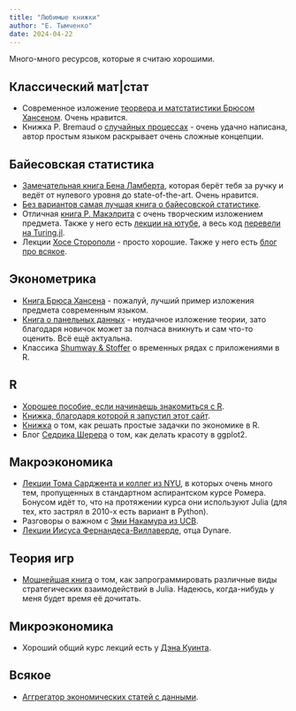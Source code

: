 ```yaml
---
title: "Любимые книжки"
author: "Е. Тымченко"
date: 2024-04-22
---
```


Много-много ресурсов, которые я считаю хорошими.

## Классический мат|стат

* Современное изложение [теорвера и матстатистики Брюсом Хансеном](https://users.ssc.wisc.edu/~bhansen/probability/). Очень нравится.
* Книжка P. Bremaud о [случайных процессах](https://link.springer.com/book/10.1007/978-3-030-40183-2) - очень удачно написана, автор простым языком раскрывает очень сложные концепции.

## Байесовская статистика

* [Замечательная книга Бена Ламберта](https://www.amazon.com/Students-Guide-Bayesian-Statistics/dp/1473916364), которая берёт тебя за ручку и ведёт от нулевого уровня до state-of-the-art. Очень нравится.
* [Без вариантов самая лучшая книга о байесовской статистике](https://stat.columbia.edu/~gelman/book/).
* Отличная [книга Р. Макэлрита](https://xcelab.net/rm/) с очень творческим изложением предмета. Также у него есть [лекции на ютубе](https://www.youtube.com/@rmcelreath/playlists), а весь код [перевели на Turing.jl](https://statisticalrethinkingjulia.github.io/TuringModels.jl/).
* Лекции [Хосе Сторополи](https://storopoli.io/Bayesian-Julia/) - просто хорошие. Также у него есть [блог про всякое](https://storopoli.io/).

## Эконометрика

* [Книга Брюса Хансена](https://users.ssc.wisc.edu/~bhansen/econometrics/) - пожалуй, лучший пример изложения предмета современным языком.
* [Книга о панельных данных](https://onlinelibrary.wiley.com/doi/book/10.1002/9781119504641) - неудачное изложение теории, зато благодаря новичок может за полчаса вникнуть и сам что-то оценить. Всё ещё актуальна.
* Классика [Shumway & Stoffer](http://www.stat.ucla.edu/~frederic/415/S23/tsa4.pdf) о временных рядах с приложениями в R.

## R

* [Хорошее пособие, если начинаешь знакомиться с R](https://www.amazon.com/Data-Science-Analytics-Machine-Learning/dp/012824271X]).
* [Книжка, благодаря которой я запустил этот сайт](https://bookdown.org/yihui/bookdown/).
* [Книжка](https://link.springer.com/book/10.1007/978-981-15-2035-8) о том, как решать простые задачки по экономике в R.
* Блог [Седрика Шерера](https://www.cedricscherer.com/top/dataviz/) о том, как делать красоту в ggplot2.

## Макроэкономика

* [Лекции Тома Сарджента и коллег из NYU](https://julia.quantecon.org/intro.html), в которых очень много тем, пропущенных в стандартном аспирантском курсе Ромера. Бонусом идёт то, что на протяжении курса они используют Julia (для тех, кто застрял в 2010-х есть вариант в Python).
* Разговоры о важном с [Эми Накамура из UCB](https://eml.berkeley.edu/~enakamura/teaching.html).
* [Лекции Иисуса Фернандеса-Виллаверде](https://www.sas.upenn.edu/~jesusfv/teaching.html), отца Dynare.

## Теория игр

* [Мощнейшая книга](https://algorithmsbook.com/) о том, как запрограммировать различные виды стратегических взаимодействий в Julia. Надеюсь, когда-нибудь у меня будет время её дочитать.

## Микроэкономика

* Хороший общий курс лекций есть у [Дэна Куинта](https://users.ssc.wisc.edu/~dquint/teaching.htm).

## Всякое 

* [Аггрегатор экономических статей с данными](https://ejd.econ.mathematik.uni-ulm.de/]).
